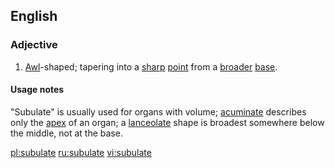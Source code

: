 ==English==

===Adjective===
{{en-adj}}

# {{biology}} [[awl|Awl]]-shaped; tapering into a [[sharp]] [[point]] from a [[broad]]er [[base]].

====Usage notes====
"Subulate" is usually used for organs with volume; [[acuminate]] describes only the [[apex]] of an organ; a [[lanceolate]] shape is broadest somewhere below the middle, not at the base.

[[pl:subulate]]
[[ru:subulate]]
[[vi:subulate]]